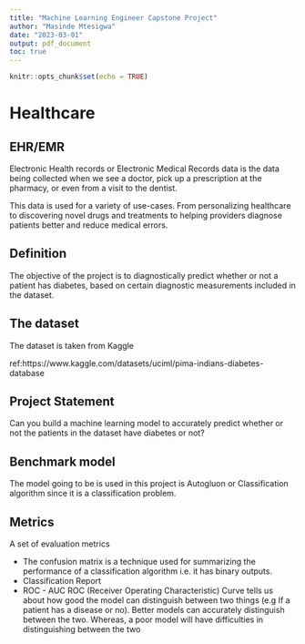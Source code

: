 ```yaml
---
title: "Machine Learning Engineer Capstone Project"
author: "Masinde Mtesigwa"
date: "2023-03-01"
output: pdf_document
toc: true
---
```


\newpage


```r
knitr::opts_chunk$set(echo = TRUE)
```

# Healthcare

## EHR/EMR
Electronic Health records or Electronic Medical Records
data is the data being collected when we see a doctor, pick up a prescription at the pharmacy, or even from a visit to the dentist. 

This data is used for a variety of use-cases. From personalizing healthcare to discovering novel drugs and treatments to helping providers diagnose patients better and reduce medical errors.

## Definition
The objective of the  project is to diagnostically predict whether or not a patient has diabetes, based on certain diagnostic measurements included in the dataset.

## The dataset
The dataset is taken from Kaggle

ref:https://www.kaggle.com/datasets/uciml/pima-indians-diabetes-database

## Project Statement

Can you build a machine learning model to accurately predict whether or not the patients in the dataset have diabetes or not?


## Benchmark model
The model going to be is used in this project is Autogluon or Classification
algorithm since it is a classification problem.


## Metrics
A set of evaluation metrics

 - The confusion matrix is a technique used for summarizing the performance     of a classification algorithm i.e. it has binary outputs.
 - Classification Report
 -  ROC - AUC
    ROC (Receiver Operating Characteristic) Curve tells us about how good the model can distinguish between two things (e.g If a patient has a disease or no). Better models can accurately distinguish between the two. Whereas, a poor model will have difficulties in distinguishing between the two